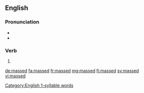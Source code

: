 ==English==

===Pronunciation===
* {{IPA|/mæst/|lang=en}}
* {{homophones|lang=en|mast}}
[[Category:English 1-syllable words]]

===Verb===
{{head|en|verb form}}

# {{en-past of|mass}}

[[de:massed]]
[[fa:massed]]
[[fr:massed]]
[[mg:massed]]
[[fi:massed]]
[[sv:massed]]
[[vi:massed]]